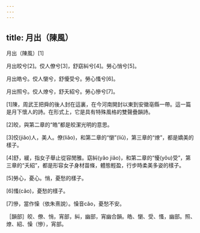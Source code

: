 ```yaml
---
---
---
```

title: 月出（陳風）
---




月出（陳風）[1]

月出皎兮[2]。佼人僚兮[3]，舒窈糾兮[4]。勞心悄兮[5]。

月出皓兮。佼人懰兮，舒懮受兮。勞心慅兮[6]。

月出照兮。佼人燎兮，舒夭紹兮。勞心慘兮[7]。

[1]陳，周武王把舜的後人封在這裏，在今河南開封以東到安徽亳縣一帶。這一篇是月下懷人的詩。在形式上，它是具有特殊風格的雙聲疊韻詩。

[2]皎，與第二章的“皓”都是皎潔光明的意思。

[3]佼(jiǎo)人，美人。僚(liǎo)，和第二章的“懰”(liǔ)，第三章的“燎”，都是嬌美的樣子。

[4]舒，緩，指女子舉止從容閒雅。窈糾(yǎo jiǎo)，和第二章的“懮(yǒu)受”，第三章的“夭紹”，都是形容女子身材苗條，體態輕盈，行步時柔美多姿的樣子。

[5]勞心，憂心。悄，憂愁的樣子。

[6]慅(cǎo)，憂愁的樣子。

[7]慘，當作懆（依朱熹說）。懆音cǎo，憂愁不安。

［韻部］皎、僚、悄，宵部，糾，幽部，宵幽合韻。皓、懰、受、慅，幽部。照、燎、紹、懆（慘），宵部。